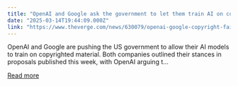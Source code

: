 ```yaml
---
title: "OpenAI and Google ask the government to let them train AI on content they don’t own"
date: "2025-03-14T19:44:09.000Z"
link: "https://www.theverge.com/news/630079/openai-google-copyright-fair-use-exception"
---
```


OpenAI and Google are pushing the US government to allow their AI models to train on copyrighted material. Both companies outlined their stances in proposals published this week, with OpenAI arguing t...

[Read more](https://www.theverge.com/news/630079/openai-google-copyright-fair-use-exception)
